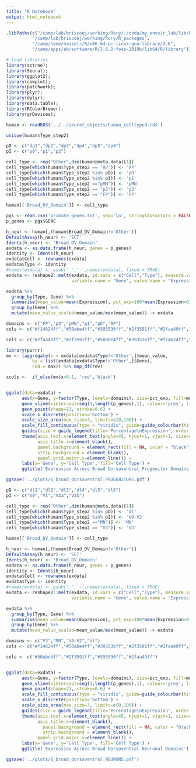 ```yaml
---
title: "R Notebook"
output: html_notebook
---
```


```r
.libPaths(c("/camp/lab/briscoej/working/Rory/.conda/my_envs/r_lab/lib/R/library",
          "/camp/lab/briscoej/working/Rory/R_packages",
          "/camp/home/maizelr/R/x86_64-pc-linux-gnu-library/3.6",
          "/camp/apps/eb/software/R/3.6.2-foss-2019b/lib64/R/library"))
```


```r
# load libraries
library(sctree);
library(Seurat);
library(ggplot2);
library(cowplot);
library(patchwork);
library(plyr);
library(dplyr);
library(data.table);
library(RColorBrewer);
library(grDevices);
```

```r
human <- readRDS('../../seurat_objects/human_celltyped.rds')
```

```r
unique(human$Type_step2)
```


```r
pD <- c("dp1","dp2","dp3","dp4","dp5","dp6")
pI <- c("p0","p1","p2")

cell_type <- rep("Other",dim(human@meta.data)[1])
cell_type[which(human$Type_step2 == 'RP')] <- 'RP'
cell_type[which(human$Type_step2 %in% pD)] <- 'pD'
cell_type[which(human$Type_step2 %in% pI)] <- 'pI'
cell_type[which(human$Type_step2 =="pMN")] <- 'pMN'
cell_type[which(human$Type_step2 == "p3")] <- 'p3'
cell_type[which(human$Type_step2 == "FP")] <- 'FP'

human[['Broad_DV_Domain']] <- cell_type 
```

```r
pgs <- read.csv('primate_genes.txt', sep='\n', stringsAsFactors = FALSE)
p_genes <- pgs$GENE
```


```r
h_neur <- human[,(human$Broad_DV_Domain!='Other')]
DefaultAssay(h_neur) <- 'SCT'
Idents(h_neur) <- 'Broad_DV_Domain'
exdata <- as.data.frame(h_neur, genes = p_genes)
identity <- Idents(h_neur)
exdata$Cell <- rownames(exdata)
exdata$Type <- identity
#names(exdata) <- gsub('.','-',names(exdata), fixed = TRUE)
exdata <- reshape2::melt(exdata, id.vars = c("Cell","Type"), measure.vars = p_genes,
                         variable.name = "Gene", value.name = "Expression")

exdata %>%
  group_by(Type, Gene) %>%
  summarise(mean_value=mean(Expression), pct_exp=100*mean(Expression>0)) %>%
  group_by(Gene) %>%
  mutate(mean_value_scaled=mean_value/max(mean_value)) -> exdata
```


```r
domains <- c("FP","p3","pMN","pI","pD","RP")
cols <- c("#f14624ff","#50abe4ff","#393536ff","#2f3591ff","#2faa49ff","#f14624ff")

cols <- c("#2faa49ff","#2f3591ff","#50abe4ff","#393536ff","#f14624ff","#f14624ff")

library(purrr)
mv <- (aggregate(x = exdata[exdata$Type!='Other',]$mean_value,
          by = list(exdata[exdata$Type!='Other',]$Gene),
          FUN = max)) %>% map_df(rev)

xcols <-  if_else(mv$x>0.1, 'red','black')


ggplot(data=exdata) +
      aes(x=Gene, y=factor(Type, levels=domains), size=pct_exp, fill=mean_value) +
      geom_vline(xintercept=seq(1,length(p_genes),1), colour='grey', linetype=1, alpha=0.2) +
      geom_point(shape=21, stroke=0.6) +
      scale_x_discrete(position='bottom') +
      scale_size_area(max_size=3, limits=c(0,100)) + 
      scale_fill_continuous(type = "viridis", guide=guide_colourbar(title='Mean\nExpression', order = 1), limits=c(0,0.9), breaks=c(0,0.3,0.6,0.9)) +
      guides(size = guide_legend(title='Percentage\nExpression', order = 2)) + 
      theme(axis.text.x=element_text(angle=45, hjust=1, vjust=1, size=rel(0.7)),
            axis.title.x=element_blank(),
            panel.background = element_rect(fill = NA, color = "black"),
            strip.background = element_blank(),
            panel.grid.major.x=element_line()) + 
      labs(x='Gene', y='Cell Type', fill='Cell Type') + 
      ggtitle('Expression Across Broad Dorsoventral Progenitor Domains')

ggsave('../plots/6_broad_dorsoventral_PROGENITORS.pdf')

```

```r
pD <- c("dl1","dl2","dl3","dl4","dl5","dl6")
pI <- c("V0","V1","V2a","V2b")

cell_type <- rep("Other",dim(human@meta.data)[1])
cell_type[which(human$Type_step2 %in% pD)] <- 'dl'
cell_type[which(human$Type_step2 %in% pI)] <- 'V0-V2'
cell_type[which(human$Type_step2 =="MN")] <- 'MN'
cell_type[which(human$Type_step2 == "V3")] <- 'V3'

human[['Broad_DV_Domain']] <- cell_type 

h_neur <- human[,(human$Broad_DV_Domain!='Other')]
DefaultAssay(h_neur) <- 'SCT'
Idents(h_neur) <- 'Broad_DV_Domain'
exdata <- as.data.frame(h_neur, genes = p_genes)
identity <- Idents(h_neur)
exdata$Cell <- rownames(exdata)
exdata$Type <- identity
#names(exdata) <- gsub('.','-',names(exdata), fixed = TRUE)
exdata <- reshape2::melt(exdata, id.vars = c("Cell","Type"), measure.vars = p_genes,
                         variable.name = "Gene", value.name = "Expression")

exdata %>%
  group_by(Type, Gene) %>%
  summarise(mean_value=mean(Expression), pct_exp=100*mean(Expression>0)) %>%
  group_by(Gene) %>%
  mutate(mean_value_scaled=mean_value/max(mean_value)) -> exdata
```

```r
domains <- c("V3","MN","V0-V2","dl")
cols <- c("#f14624ff","#50abe4ff","#393536ff","#2f3591ff","#2faa49ff","#f14624ff")

cols <- c("#50abe4ff","#2f3591ff","#393536ff","#2faa49ff")


ggplot(data=exdata) +
      aes(x=Gene, y=factor(Type, levels=domains), size=pct_exp, fill=mean_value) +
      geom_vline(xintercept=seq(1,length(p_genes),1), colour='grey', linetype=1, alpha=0.2) +
      geom_point(shape=21, stroke=0.6) +
      scale_fill_continuous(type = "viridis", guide=guide_colourbar(title='Mean\nExpression', order = 1), limits=c(0,0.9), breaks=c(0,0.3,0.6,0.9)) +
      scale_x_discrete(position='bottom') +
      scale_size_area(max_size=3, limits=c(0,100)) + 
      guides(size = guide_legend(title='Percentage\nExpression', order = 2)) + 
      theme(axis.text.x=element_text(angle=45, hjust=1, vjust=1, size=rel(0.7)),
            axis.title.x=element_blank(),
              panel.background = element_rect(fill = NA, color = "black"),
              strip.background = element_blank(),
            panel.grid.major.x=element_line()) + 
      labs(x='Gene', y='Cell Type', fill='Cell Type') + 
      ggtitle('Expression Across Broad Dorsoventral Neuronal Domains')

ggsave('../plots/6_broad_dorsoventral_NEURONS.pdf')

```


